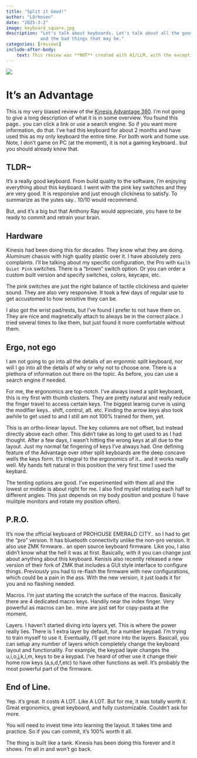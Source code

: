 ```yaml
---
title: "Split it Good!"
author: "L8rhosen"
date: "2025-3-2"
image: keyboard_square.jpg
description: "Let's talk about keyboards. Let's talk about all the good things \
             and the bad things that may be."
categories: [reviews]
include-after-body:
    text: This review was **NOT** created with AI/LLM, with the exception of the image.
---
```


![](https://d2934l8aalci8b.cloudfront.net/images/keyboard.jpeg)

# It's an Advantage

This is my very biased review of the [Kinesis Advantage 360](https://kinesis-ergo.com/keyboards/advantage360/). I'm not going to give a long description of what it is in some overview. You found this page.. you can click a link or use a search engine. So if you want more information, do that. I've had this keyboard for about 2 months and have used this as my only keyboard the entire time. For both work and home use. Note, I don't game on PC (at the moment), it is not a gaming keyboard.. but you should already know that.

## TLDR\~

It's a really good keyboard. From build quality to the software, I'm enjoying everything about this keyboard. I went with the pink key switches and they are very good. It is responsive and just enough clickiness to satisfy. To summarize as the yutes say.. 10/10 would recommend.

But, and it's a big but that Anthony Ray would appreciate, you have to be ready to commit and retrain your brain.

## Hardware

Kinesis had been doing this for decades. They know what they are doing. Aluminum chassis with high quality plastic over it. I have absolutely zero complaints. I'll be talking about my specific configuration, the Pro with `Kailh Quiet Pink` switches. There is a "brown" switch option. Or you can order a custom built version and specify switches, colors, keycaps, etc.

The pink switches are just the right balance of tactile clickiness and quieter sound. They are also very responsive. It took a few days of regular use to get accustomed to how sensitive they can be.

I also got the wrist pad/rests, but I've found I prefer to not have them on. They are nice and magnetically attach to always be in the correct place. I tried several times to like them, but just found it more comfortable without them.

## Ergo, not ego

I am not going to go into all the details of an ergonmic split keyboard, nor will I go into all the details of why or why not to choose one. There is a plethora of information out there on the topic. As before, you can use a search engine if needed.

For me, the ergonomics are top-notch. I've always loved a split keyboard, this is my first with thumb clusters. They are pretty natural and really reduce the finger travel to access certain keys. The biggest learnig curve is using the modifier keys.. shift, control, alt. etc. Finding the arrow keys also took awhile to get used to and I still am not 100% trained for them, yet.

This is an ortho-linear layout. The key columns are not offset, but instead directly above each other. This didn't take as long to get used to as I had thought. After a few days, I wasn't hitting the wrong keys at all due to the layout. Just my normal fat fingering of keys I've always had. One defining feature of the Advantage over other split keyboards are the deep concave wells the keys form. It's integral to the ergonomics of it... and it works really well. My hands felt natural in this position the very first time I used the keybard.

The tenting options are good. I've experimented with them all and the lowest or middle is about right for me. I also find myslef rotating each half to different angles. This just depends on my body position and posture (I have mulitple monitors and rotate my position often).

## P.R.O.

It's now the official keyboard of PROHOUSE EMERALD CITY.. so I had to get the "pro" version. It has bluetooth connectivity unlike the non-pro version. It also use ZMK firmware.. an open source keyboard firmware. Like you, I also didn't know what the hell it was at first. Basically, with it you can change just about anything about this keyboard. Kenisis also recently released a new version of their fork of ZMK that includes a GUI style interface to configure things. Previously you had to re-flash the firmware with new configurations, which could be a pain in the ass. With the new version, it just loads it for you and no flashing needed.

Macros. I'm just starting the scratch the surface of the macros. Basically there are 4 dedicated macro keys. Handily near the index finger. Very powerful as macros can be.. mine are just set for copy-pasta at the moment.

Layers. I haven't started diving into layers yet. This is where the power really lies. There is 1 extra layer by default, for a number keypad. I'm trying to train myself to use it. Eventually, I'll get more into the layers. Basicall, you can setup any number of layers which completely change the keyboard layout and functionality. For example, the keypad layer changes the u,i,o,j,k,l,m, keys to be a keypad. I've heard of other use it change their home row keys (a,s,d,f,etc) to have other functions as well. It's probably the most powerful part of the firmware.

## End of Line.

Yep. it's great. It costs A LOT. Like A LOT. But for me, it was totally worth it. Great ergonomics, great keyboard, and fully customizable. Couldn't ask for more.

You will need to invest time into learning the layout. It takes time and practice. So if you can commit, it's 100% worth it all.

The thing is built like a tank. Kinesis has been doing this forever and it shows. I'm all in and won't go back.
